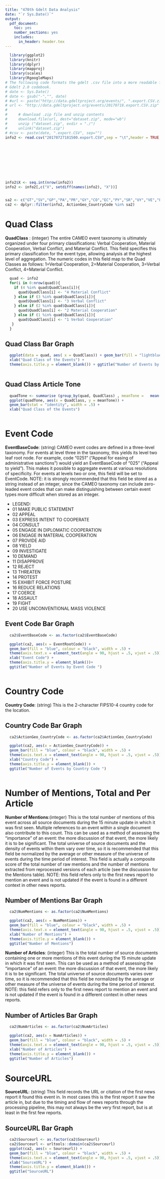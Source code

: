 ```yaml
---
title: "470th Gdelt Data Analysis"
date: "`r Sys.Date()`"
output: 
  pdf_document:
    toc: yes
    number_sections: yes
    includes:
      in_header: header.tex
---
```


```r
  library(ggplot2)
  library(knitr)
  library(dplyr)
  library(mapproj)
  library(scales)
  library(RgoogleMaps)
# The following code formats the gdelt .csv file into a more readable format using variables defined in the 
# Gdelt 2.0 codebook. 
# date <- Sys.Date()
# date <- gsub("-","", date)
# #url <- paste("http://data.gdeltproject.org/events/", ".export.CSV.zip", sep = date)
# url <- "http://data.gdeltproject.org/events/20170718.export.CSV.zip"
# 
#     # download .zip file and unzip contents
#     download.file(url, dest="dataset.zip", mode="wb") 
#     unzip ("dataset.zip", exdir = "./")
#     unlink("dataset.zip")
# #csv <- paste(date, ".export.CSV", sep="")
info2 <- read.csv("20170727181500.export.CSV",sep = "\t",header = TRUE, as.is = TRUE, na.strings = "NA", col.names = c("GlobalEventID","Day","MonthYear","Year","FractionDate","Actor1Code",
                                                                                "Actor1Name","Actor1CountryCode","Actor1KnownGroupCode","Actor1EthnicCode","Actor1Religion1Code","Actor1Religion2Code","Actor1Type1Code","Actor1Type2Code",
                                                                                      "Actor1Type3Code","Actor2Code","Actor2Name","Actor2CountryCode","Actor2KnownGroupCode","Actor2EthnicCode", "Actor2Religion1Code","Actor2Religion2Code","Actor2Type1Code",
                                                                                      "Actor2Type2Code","Actor2Type3Code","IsRootEvent","EventCode","EventBaseCode","EventRootCode","QuadClass","GoldsteinScale",
                                                                                      "NumMentions","NumSources","NumArticles","AvgTone","Actor1Geo_Type","Actor1Geo_Fullname","Actor1Geo_CountryCode","Actor1Geo_ADM1Code","Actor1Geo_ADM2Code","Actor1Geo_Lat","Actor1Geo_Long","Actor1Geo_FeatureID","Actor2Geo_Type","Actor2Geo_Fullname","Actor2Geo_CountryCode",
                                                                                      "Actor2Geo_AMD1Code","Actor2Geo_AMD2Code","Actor2Geo_Lat","Actor2Geo_Long","Actor2Geo_FeatureID","ActionGeo_Type","ActionGeo_Fullname",
                                                                                      "ActionGeo_CountryCode","ActionGeo_AMD1Code","ActionGeo_AMD2Code","ActionGeo_Lat","ActionGeo_Long","ActionGeo_FeatureID","Dateadded","Sourceurl") )



info2$X <- seq.int(nrow(info2))
info2 <- info2[,c("X", setdiff(names(info2), "X"))]


sa2 <- c("GT","SV","GP","PA","PR","GY","CO","EC","PY","SR","UY","VE","PE","SR","GF","FK","CL", "BR", "AR", "CU","CR","BB","BS","AW","AI","HN")
ca2 <- dplyr::filter(info2, ActionGeo_CountryCode %in% sa2)


```

# Quad Class

**QuadClass** : (integer) The entire CAMEO event taxonomy is ultimately organized under four primary classifications: Verbal Cooperation, Material Cooperation, Verbal Conflict, and Material Conflict. This field specifies this primary classification for the event type, allowing analysis at the highest level of aggregation. The numeric codes in this field map to the Quad Classes as follows: 1=Verbal Cooperation, 2=Material Cooperation, 3=Verbal Conflict, 4=Material Conflict.

```r
  quad <- info2
  for(i in 0:nrow(quad)){
    if (4 %in% quad$QuadClass[i]){
      quad$QuadClass[i] <- "4 Material Conflict"
    } else if (3 %in% quad$QuadClass[i]){
      quad$QuadClass[i] <- "3 Verbal Conflict"
    } else if (2 %in% quad$QuadClass[i]){
      quad$QuadClass[i] <- "2 Material Cooperation"
    } else if (1 %in% quad$QuadClass[i]){
      quad$QuadClass[i] <- "1 Verbal Cooperation"
   }
  }

```

## Quad Class Bar Graph

```r

  ggplot(data = quad, aes( x = QuadClass)) + geom_bar(fill = "lightblue", color= "darkblue", width = .5) + 
  xlab("Quad Class of the Events") + 
  theme(axis.title.y = element_blank()) + ggtitle("Number of Events by Quad Class")
  
```


## Quad Class Article Tone

```r
  
  quadTone <- summarise (group_by(quad, QuadClass) , meanTone =   mean(AvgTone))
  ggplot(quadTone, aes(x = QuadClass, y = meanTone)) +  
  geom_bar(stat = "identity", width = .5) +
  xlab("Quad Class of the Events")
  
```

# Event Code

**EventBaseCode**: (string) CAMEO event codes are defined in a three-level taxonomy. For events at level three in the taxonomy, this yields its level two leaf root node. For example, code “0251” (“Appeal for easing of administrative sanctions”) would yield an EventBaseCode of “025” (“Appeal to yield”). This makes it possible to aggregate events at various resolutions of specificity. For events at levels two or one, this field will be set to EventCode. NOTE: it is strongly recommended that this field be stored as a string instead of an integer, since the CAMEO taxonomy can include zero-leaded event codes that can make distinguishing between certain event types more difficult when stored as an integer.

* LEGEND:
* 01	MAKE PUBLIC STATEMENT
* 02	APPEAL
* 03	EXPRESS INTENT TO COOPERATE
* 04	CONSULT
* 05	ENGAGE IN DIPLOMATIC COOPERATION
* 06	ENGAGE IN MATERIAL COOPERATION
* 07	PROVIDE AID
* 08	YIELD
* 09	INVESTIGATE
* 10	DEMAND
* 11	DISAPPROVE
* 12	REJECT
* 13	THREATEN
* 14	PROTEST
* 15	EXHIBIT FORCE POSTURE
* 16	REDUCE RELATIONS
* 17	COERCE
* 18	ASSAULT
* 19	FIGHT
* 20	USE UNCONVENTIONAL MASS VIOLENCE



## Event Code Bar Graph
```r
  ca2$EventBaseCode <- as.factor(ca2$EventBaseCode)

  ggplot(ca2, aes(x = EventRootCode)) +
  geom_bar(fill = "blue", colour = "black", width = .5) +
  theme(axis.text.x = element_text(angle = 90, hjust = .5, vjust = .5)) +
  xlab("Event Code") +
  theme(axis.title.y = element_blank())+
  ggtitle("Number of Events by Event Code ")
  
```  


# Country Code

**Country Code**: (string) This is the 2-character FIPS10-4 country code for the location.

## Country Code Bar Graph
```r
  ca2$ActionGeo_CountryCode <- as.factor(ca2$ActionGeo_CountryCode)

  ggplot(ca2, aes(x = ActionGeo_CountryCode)) +
  geom_bar(fill = "blue", colour = "black", width = .5) +
  theme(axis.text.x = element_text(angle = 90, hjust = .5, vjust = .5)) +
  xlab("Country Code") +
  theme(axis.title.y = element_blank()) +
  ggtitle("Number of Events by Country Code ")
  

```

# Number of Mentions, Total and Per Article

**Number of Mentions**:(integer) This is the total number of mentions of this event across all source documents during the 15 minute update in which it was first seen. Multiple references to an event within a single document also contribute to this count. This can be used as a method of assessing the “importance” of an event: the more discussion of that event, the more likely it is to be significant. The total universe of source documents and the density of events within them vary over time, so it is recommended that this field be normalized by the average or other measure of the universe of events during the time period of interest. This field is actually a composite score of the total number of raw mentions and the number of mentions extracted from reprocessed versions of each article (see the discussion for the Mentions table). NOTE: this field refers only to the first news report to mention an event and is not updated if the event is found in a different context in other news reports.  

## Number of Mentions Bar Graph
```r
  ca2$NumMentions <- as.factor(ca2$NumMentions)

  ggplot(ca2, aes(x = NumMentions)) +
  geom_bar(fill = "blue", colour = "black", width = .5) +
  theme(axis.text.x = element_text(angle = 90, hjust = .5, vjust = .5)) +
  xlab("Number of Mentions") +
  theme(axis.title.y = element_blank()) +
  ggtitle("Number of Mentions")

```

**Number of Articles**: (integer) This is the total number of source documents containing one or more mentions of this event during the 15 minute update in which it was first seen. This can be used as a method of assessing the “importance” of an event: the more discussion of that event, the more likely it is to be significant. The total universe of source documents varies over time, so it is recommended that this field be normalized by the average or other measure of the universe of events during the time period of interest. NOTE: this field refers only to the first news report to mention an event and is not updated if the event is found in a different context in other news reports. 

## Number of Articles Bar Graph
```r
  ca2$NumArticles <- as.factor(ca2$NumArticles)

  ggplot(ca2, aes(x = NumArticles)) +
  geom_bar(fill = "blue", colour = "black", width = .5) +
  theme(axis.text.x = element_text(angle = 90, hjust = .5, vjust = .5)) +
  xlab("Number of Articles") +
  theme(axis.title.y = element_blank()) +
  ggtitle("Number of Articles")

```

# SourceURL

**SourceURL**: (string) This field records the URL or citation of the first news report it found this event in. In most cases this is the first report it saw the article in, but due to the timing and flow of news reports through the processing pipeline, this may not always be the very first report, but is at least in the first few reports.

## SourceURL Bar Graph
```r
  ca2$Sourceurl <- as.factor(ca2$Sourceurl)
  ca2$Sourceurl <- urltools::domain(ca2$Sourceurl)
  ggplot(ca2, aes(x = Sourceurl)) +
  geom_bar(fill = "blue", colour = "black", width = .5) +
  theme(axis.text.x = element_text(angle = 90, hjust = .5, vjust = .5)) +
  xlab("SourceURL") +
  theme(axis.title.y = element_blank()) +
  ggtitle("SourceURL")


```


